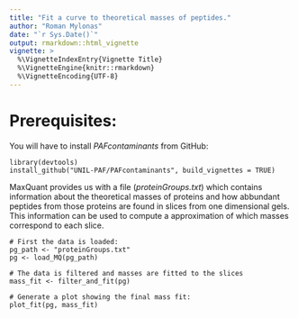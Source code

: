 ```yaml
---
title: "Fit a curve to theoretical masses of peptides."
author: "Roman Mylonas"
date: "`r Sys.Date()`"
output: rmarkdown::html_vignette
vignette: >
  %\VignetteIndexEntry{Vignette Title}
  %\VignetteEngine{knitr::rmarkdown}
  %\VignetteEncoding{UTF-8}
---
```


# Prerequisites:
You will have to install *PAFcontaminants* from GitHub:
	
	library(devtools)
	install_github("UNIL-PAF/PAFcontaminants", build_vignettes = TRUE)


MaxQuant provides us with a file (*proteinGroups.txt*) which contains information about the theoretical masses of proteins and how abbundant peptides from those proteins are found in slices from one dimensional gels. This information can be used to compute a approximation of which masses correspond to each slice.

	# First the data is loaded:
	pg_path <- "proteinGroups.txt"
	pg <- load_MQ(pg_path)

	# The data is filtered and masses are fitted to the slices
	mass_fit <- filter_and_fit(pg)

	# Generate a plot showing the final mass fit:
	plot_fit(pg, mass_fit)
